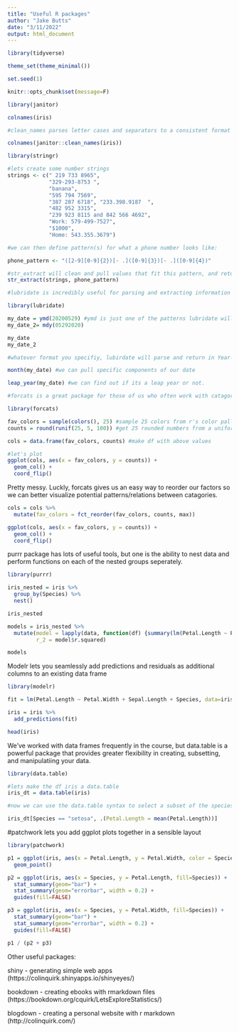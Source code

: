 ```yaml
---
title: "Useful R packages"
author: "Jake Butts"
date: "3/11/2022"
output: html_document
---
```


```r
library(tidyverse)

theme_set(theme_minimal())

set.seed(1)

knitr::opts_chunk$set(message=F)
```

```r
library(janitor)

colnames(iris)

#clean_names parses letter cases and separators to a consistent format (snake_format is default, but can be modified)

colnames(janitor::clean_names(iris))
```

```r
library(stringr)

#lets create some number strings
strings <- c(" 219 733 8965",
             "329-293-8753 ",
             "banana",
             "595 794 7569",
             "387 287 6718", "233.398.9187  ",
             "482 952 3315",
             "239 923 8115 and 842 566 4692",
             "Work: 579-499-7527",
             "$1000",
             "Home: 543.355.3679")

#we can then define pattern(s) for what a phone number looks like: 

phone_pattern <- "([2-9][0-9]{2})[- .]([0-9]{3})[- .]([0-9]{4})"

#str_extract will clean and pull values that fit this pattern, and return other values as NA. 
str_extract(strings, phone_pattern)
```

```r
#lubridate is incredibly useful for parsing and extracting information from date information. 

library(lubridate)

my_date = ymd(20200529) #ymd is just one of the patterns lubridate will accept. 
my_date_2= mdy(05292020)

my_date
my_date_2

#whatever format you specifiy, lubirdate will parse and return in Year-Month-Day. 

month(my_date) #we can pull specific components of our date

leap_year(my_date) #we can find out if its a leap year or not.
```

```r
#forcats is a great package for those of us who often work with catagorical data/variables. 

library(forcats)

fav_colors = sample(colors(), 25) #sample 25 colors from r's color pallete
counts = round(runif(25, 5, 100)) #get 25 rounded numbers from a uniform distribution between 5 and 100, call these counts

cols = data.frame(fav_colors, counts) #make df with above values

#let's plot
ggplot(cols, aes(x = fav_colors, y = counts)) +
  geom_col() +
  coord_flip()
```
 Pretty messy. Luckly, forcats gives us an easy way to reorder our factors so we can better visualize potential patterns/relations between catagories. 

```r

cols = cols %>% 
  mutate(fav_colors = fct_reorder(fav_colors, counts, max))

ggplot(cols, aes(x = fav_colors, y = counts)) +
  geom_col() +
  coord_flip()
```


purrr package has lots of useful tools, but one is the ability to nest data and perform functions on each of the nested groups seperately. 

```r
library(purrr)

iris_nested = iris %>% 
  group_by(Species) %>% 
  nest()

iris_nested

models = iris_nested %>% 
  mutate(model = lapply(data, function(df) {summary(lm(Petal.Length ~ Petal.Width, data = df))}),
         r_2 = model$r.squared)

models
```
Modelr lets you seamlessly add predictions and residuals as additional columns to an existing data frame
```r

library(modelr)

fit = lm(Petal.Length ~ Petal.Width + Sepal.Length + Species, data=iris)

iris = iris %>% 
  add_predictions(fit)

head(iris)
```
We've worked with data frames frequently in the course, but data.table is a powerful package that provides greater flexibility in creating, subsetting, and manipulatiing your data. 
```r
library(data.table)

#lets make the df iris a data.table
iris_dt = data.table(iris) 

#now we can use the data.table syntax to select a subset of the species column and compute the mean of the petal length column for just that subset of the species. 

iris_dt[Species == "setosa", .(Petal.Length = mean(Petal.Length))]
```
#patchwork lets you add ggplot plots together in a sensible layout
```r
library(patchwork)

p1 = ggplot(iris, aes(x = Petal.Length, y = Petal.Width, color = Species)) +
  geom_point()

p2 = ggplot(iris, aes(x = Species, y = Petal.Length, fill=Species)) +
  stat_summary(geom="bar") +
  stat_summary(geom="errorbar", width = 0.2) +
  guides(fill=FALSE)

p3 = ggplot(iris, aes(x = Species, y = Petal.Width, fill=Species)) +
  stat_summary(geom="bar") +
  stat_summary(geom="errorbar", width = 0.2) +
  guides(fill=FALSE)

p1 / (p2 + p3)
```


Other useful packages:

shiny - generating simple web apps (https://colinquirk.shinyapps.io/shinyeyes/)

bookdown - creating ebooks with rmarkdown files (https://bookdown.org/cquirk/LetsExploreStatistics/)

blogdown - creating a personal website with r markdown (http://colinquirk.com/)

